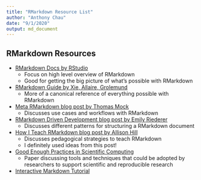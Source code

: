 ```yaml
---
title: "RMarkdown Resource List"
author: "Anthony Chau"
date: "9/1/2020"
output: md_document
---
```


## RMarkdown Resources
- [RMarkdown Docs by RStudio](https://rmarkdown.rstudio.com/index.html)
  - Focus on high level overview of RMarkdown
  - Good for getting the big picture of what's possible with RMarkdown
- [RMarkdown Guide by Xie, Allaire, Grolemund](https://bookdown.org/yihui/rmarkdown/)
  - More of a canonical reference of everything possible with RMarkdown
- [Meta RMarkdown blog post by Thomas Mock](https://themockup.blog/posts/2020-07-25-meta-rmarkdown/)
  - Discusses use cases and workflows with RMarkdown
- [RMarkdown Driven Development blog post by Emily Riederer](https://emilyriederer.netlify.app/post/rmarkdown-driven-development/)
  - Discusses different patterns for structuring a RMarkdown document
- [How I Teach RMarkdown blog post by Allison Hill](https://alison.rbind.io/post/2020-05-28-how-i-teach-r-markdown/)
  - Discusses pedagogical strategies to teach RMarkdown
  - I definitely used ideas from this post!
- [Good Enough Practices in Scientific Computing](https://arxiv.org/abs/1609.00037)
  - Paper discussing tools and techniques that could be adopted by researchers to support scientific and reproducible research
- [Interactive Markdown Tutorial](https://commonmark.org/help/tutorial/)


